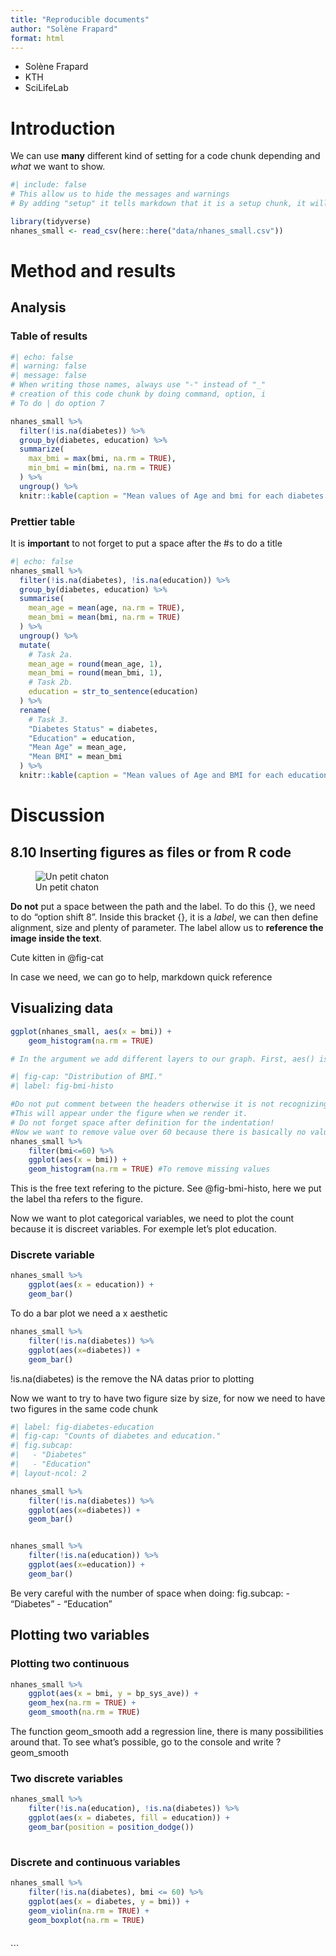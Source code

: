 ```yaml
---
title: "Reproducible documents"
author: "Solène Frapard"
format: html
---
```


-   Solène Frapard
-   KTH
-   SciLifeLab

# Introduction

We can use **many** different kind of setting for a code chunk depending and *what* we want to show.

```r
#| include: false
# This allow us to hide the messages and warnings
# By adding "setup" it tells markdown that it is a setup chunk, it will allow you to load your library easily when you start R markdown again. We need to add here the libraries we are going to use as well as our data_set

library(tidyverse)
nhanes_small <- read_csv(here::here("data/nhanes_small.csv"))
```

# Method and results

## Analysis

### Table of results

```r
#| echo: false
#| warning: false
#| message: false
# When writing those names, always use "-" instead of "_"
# creation of this code chunk by doing command, option, i
# To do | do option 7

nhanes_small %>%
  filter(!is.na(diabetes)) %>%
  group_by(diabetes, education) %>%
  summarize(
    max_bmi = max(bmi, na.rm = TRUE),
    min_bmi = min(bmi, na.rm = TRUE)
  ) %>%
  ungroup() %>%
  knitr::kable(caption = "Mean values of Age and bmi for each diabetes and physical activity status") # Add a heading to the table
```

### Prettier table

It is **important** to not forget to put a space after the #s to do a title

```r
#| echo: false
nhanes_small %>%
  filter(!is.na(diabetes), !is.na(education)) %>%
  group_by(diabetes, education) %>%
  summarise(
    mean_age = mean(age, na.rm = TRUE),
    mean_bmi = mean(bmi, na.rm = TRUE)
  ) %>%
  ungroup() %>%
  mutate(
    # Task 2a.
    mean_age = round(mean_age, 1),
    mean_bmi = round(mean_bmi, 1),
    # Task 2b.
    education = str_to_sentence(education)
  ) %>%
  rename(
    # Task 3.
    "Diabetes Status" = diabetes,
    "Education" = education,
    "Mean Age" = mean_age,
    "Mean BMI" = mean_bmi
  ) %>%
  knitr::kable(caption = "Mean values of Age and BMI for each education and diabetes status.")
```

# Discussion

## 8.10 Inserting figures as files or from R code

![Un petit chaton](images/arrive%CC%81e-dun-chaton-a%CC%80-la-maison.jpeg){#fig-cat}

**Do not** put a space between the path and the label. To do this {}, we need to do "option shift 8". Inside this bracket {}, it is a *label*, we can then define alignment, size and plenty of parameter. The label allow us to **reference the image inside the text**.

Cute kitten in @fig-cat

In case we need, we can go to help, markdown quick reference

## Visualizing data

```r
ggplot(nhanes_small, aes(x = bmi)) +
    geom_histogram(na.rm = TRUE)

# In the argument we add different layers to our graph. First, aes() is aesthetic, we add inside the value of the axis. We add a new layer adding "+" and jumping line. The second layer in geometry. Be careful to keep the spaces where there are.

```
```r
#| fig-cap: "Distribution of BMI." 
#| label: fig-bmi-histo

#Do not put comment between the headers otherwise it is not recognizing it as headers anymore.
#This will appear under the figure when we render it.
# Do not forget space after definition for the indentation!
#Now we want to remove value over 60 because there is basically no values after that in our previous graph
nhanes_small %>% 
    filter(bmi<=60) %>% 
    ggplot(aes(x = bmi)) + 
    geom_histogram(na.rm = TRUE) #To remove missing values
```
This is the free text refering to the picture. See @fig-bmi-histo, here we put the label tha refers to the figure.

Now we want to plot categorical variables, we need to plot the count because it is discreet variables. For exemple let's plot education.

### Discrete variable

```r
nhanes_small %>% 
    ggplot(aes(x = education)) +
    geom_bar()
```
To do a bar plot we need a x aesthetic

```r
nhanes_small %>% 
    filter(!is.na(diabetes)) %>% 
    ggplot(aes(x=diabetes)) +
    geom_bar()
```
!is.na(diabetes) is the remove the NA datas prior to plotting

Now we want to try to have two figure size by size, for now we need to have two figures in the same code chunk 

```r
#| label: fig-diabetes-education
#| fig-cap: "Counts of diabetes and education."
#| fig.subcap: 
#|   - "Diabetes"
#|   - "Education"
#| layout-ncol: 2

nhanes_small %>% 
    filter(!is.na(diabetes)) %>% 
    ggplot(aes(x=diabetes)) +
    geom_bar()


nhanes_small %>% 
    filter(!is.na(education)) %>% 
    ggplot(aes(x=education)) +
    geom_bar()
```
 Be very careful with the number of space when doing:
 fig.subcap: 
   - "Diabetes"
   - "Education"
   
## Plotting two variables
### Plotting two continuous

```r
nhanes_small %>% 
    ggplot(aes(x = bmi, y = bp_sys_ave)) +
    geom_hex(na.rm = TRUE) +
    geom_smooth(na.rm = TRUE)
```

The function geom_smooth add a regression line, there is many possibilities around that. To see what's possible, go to the console and write ?geom_smooth

### Two discrete variables

```r
nhanes_small %>% 
    filter(!is.na(education), !is.na(diabetes)) %>% 
    ggplot(aes(x = diabetes, fill = education)) +
    geom_bar(position = position_dodge())
    
```
### Discrete and continuous variables

```r
nhanes_small %>% 
    filter(!is.na(diabetes), bmi <= 60) %>% 
    ggplot(aes(x = diabetes, y = bmi)) +
    geom_violin(na.rm = TRUE) +
    geom_boxplot(na.rm = TRUE)
    
```




```
